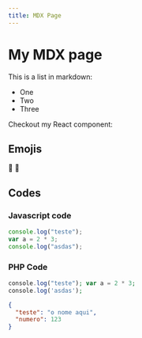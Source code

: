 ```yaml
---
title: MDX Page
---
```


# My MDX page

This is a list in markdown:

- One
- Two
- Three

Checkout my React component:

## Emojis

:dog:
:dog:

## Codes

### Javascript code

```javascript
console.log("teste");
var a = 2 * 3;
console.log("asdas");
```

### PHP Code

```php
console.log("teste"); var a = 2 * 3;
console.log('asdas');
```

```json
{
  "teste": "o nome aqui",
  "numero": 123
}
```
